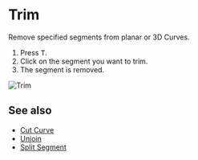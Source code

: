 
# Trim

<Reference shortcut="T" command="Trim" button="Toolbar" />

Remove specified segments from planar or 3D Curves.

1. Press <kbd>T</kbd>.
2. Click on the segment you want to trim.
3. The segment is removed.

![Trim](/img/trim.gif)

## See also
- [Cut Curve](./cut-curve)
- [Unjoin](./unjoin)
- [Split Segment](./split-segment)








